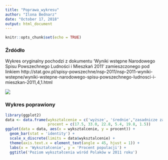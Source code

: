 ```yaml
---
title: "Poprawa_wykresu"
author: "Ilona Bednarz"
date: "October 17, 2018"
output: html_document
---
```


```r
knitr::opts_chunk$set(echo = TRUE)
```

### Źrdódło
Wykres oryginalny pochodzi z dokumentu 'Wyniki wstępne Narodowego Spisu Powszechnego Ludności i Mieszkań 2011' zamieszczonego pod linkiem http://stat.gov.pl/spisy-powszechne/nsp-2011/nsp-2011-wyniki-wstepne/wyniki-wstepne-narodowego-spisu-powszechnego-ludnosci-i-mieszkan-2011,4,1.html

<img src="/home/samba/bednarzi/Desktop/piechart.jpg">

### Wykres poprawiony

```r
library(ggplot2)
data <- data.frame(wyksztalcenie = c('wyższe', 'średnie',"zasadnicze zawodowe", 'gimnazjalne', 'podstawowe', "podstawowe nieukończone"),
                   procent = c(17.5, 33.0, 22.8, 5.4, 19.8, 1.5))
ggplot(data = data, aes(x = wyksztalcenie, y = procent)) +
  geom_bar(stat = 'identity') +
  scale_x_discrete(limits = data$wyksztalcenie) +
  theme(axis.text.x = element_text(angle = 45, hjust = 1)) +
  labs(x = 'Wykształcenie', y = 'Procent populacji') +
  ggtitle('Poziom wykształcenia wśród Polaków w 2011 roku')
```